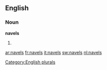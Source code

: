 
==English==

===Noun===
'''navels'''

# {{plural of|[[navel]]}}

[[Category:English plurals]]

[[ar:navels]]
[[fr:navels]]
[[it:navels]]
[[sw:navels]]
[[nl:navels]]
